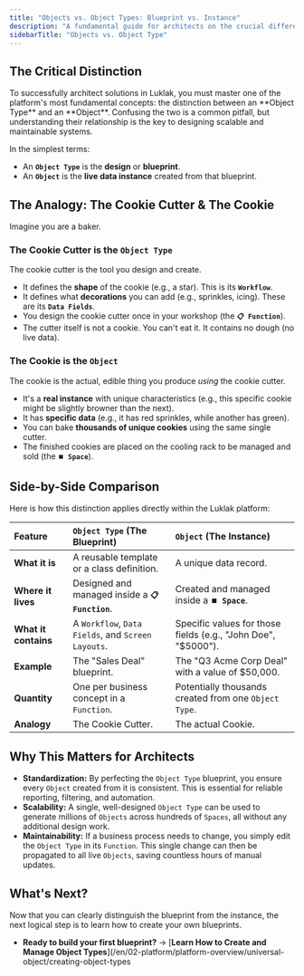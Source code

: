 ```yaml
---
title: "Objects vs. Object Types: Blueprint vs. Instance"
description: "A fundamental guide for architects on the crucial difference between Object Types (the design blueprint) and Objects (the live data instance)."
sidebarTitle: "Objects vs. Object Type"
---
```


## The Critical Distinction

<Tip>
  To successfully architect solutions in Luklak, you must master one of the platform's most fundamental concepts: the distinction between an **Object Type** and an **Object**. Confusing the two is a common pitfall, but understanding their relationship is the key to designing scalable and maintainable systems.
</Tip>

In the simplest terms:

- An **`Object Type`** is the **design** or **blueprint**.
- An **`Object`** is the **live data instance** created from that blueprint.

## The Analogy: The Cookie Cutter & The Cookie

Imagine you are a baker.

### The Cookie Cutter is the `Object Type`

The cookie cutter is the tool you design and create.

- It defines the **shape** of the cookie (e.g., a star). This is its **`Workflow`**.
- It defines what **decorations** you can add (e.g., sprinkles, icing). These are its **`Data Fields`**.
- You design the cookie cutter once in your workshop (the **`📋 Function`**).
- The cutter itself is not a cookie. You can't eat it. It contains no dough (no live data).

### The Cookie is the `Object`

The cookie is the actual, edible thing you produce _using_ the cookie cutter.

- It's a **real instance** with unique characteristics (e.g., this specific cookie might be slightly browner than the next).
- It has **specific data** (e.g., it has red sprinkles, while another has green).
- You can bake **thousands of unique cookies** using the same single cutter.
- The finished cookies are placed on the cooling rack to be managed and sold (the **`⏹️ Space`**).

## Side-by-Side Comparison

Here is how this distinction applies directly within the Luklak platform:

| Feature              | `Object Type` (The Blueprint)                      | `Object` (The Instance)                                        |
| :------------------- | :------------------------------------------------- | :------------------------------------------------------------- |
| **What it is**       | A reusable template or a class definition.         | A unique data record.                                          |
| **Where it lives**   | Designed and managed inside a **`📋 Function`**.   | Created and managed inside a **`⏹️ Space`**.                   |
| **What it contains** | A `Workflow`, `Data Fields`, and `Screen Layouts`. | Specific values for those fields (e.g., "John Doe", "\$5000"). |
| **Example**          | The "Sales Deal" blueprint.                        | The "Q3 Acme Corp Deal" with a value of \$50,000.              |
| **Quantity**         | One per business concept in a `Function`.          | Potentially thousands created from one `Object Type`.          |
| **Analogy**          | The Cookie Cutter.                                 | The actual Cookie.                                             |

## Why This Matters for Architects

- **Standardization:** By perfecting the `Object Type` blueprint, you ensure every `Object` created from it is consistent. This is essential for reliable reporting, filtering, and automation.
- **Scalability:** A single, well-designed `Object Type` can be used to generate millions of `Objects` across hundreds of `Spaces`, all without any additional design work.
- **Maintainability:** If a business process needs to change, you simply edit the `Object Type` in its `Function`. This single change can then be propagated to all live `Objects`, saving countless hours of manual updates.

## What's Next?

Now that you can clearly distinguish the blueprint from the instance, the next logical step is to learn how to create your own blueprints.

- **Ready to build your first blueprint?**
  → [**Learn How to Create and Manage Object Types**](/en/02-platform/platform-overview/universal-object/creating-object-types